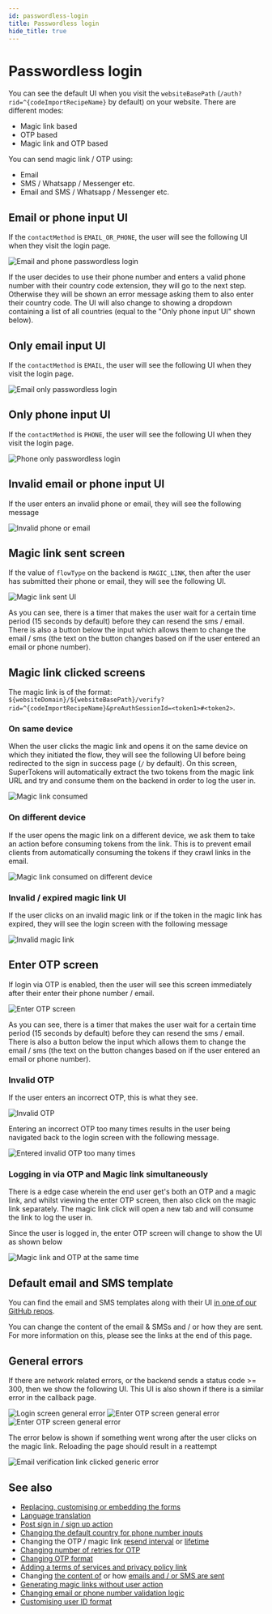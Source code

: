 ```yaml
---
id: passwordless-login
title: Passwordless login
hide_title: true
---
```


<!-- COPY DOCS -->
<!-- ./thirdpartypasswordless/pre-built-ui/further-reading/passwordless-login.mdx -->

# Passwordless login

You can see the default UI when you visit the `websiteBasePath` (`/auth?rid=^{codeImportRecipeName}` by default) on your website. There are different modes:
- Magic link based
- OTP based
- Magic link and OTP based

You can send magic link / OTP using:
- Email
- SMS / Whatsapp / Messenger etc.
- Email and SMS / Whatsapp / Messenger etc.

## Email or phone input UI

If the `contactMethod` is `EMAIL_OR_PHONE`, the user will see the following UI when they visit the login page.

<img src="/img/^{codeImportRecipeName}-email-phone.png" alt="Email and phone passwordless login" />

If the user decides to use their phone number and enters a valid phone number with their country code extension, they will go to the next step. Otherwise they will be shown an error message asking them to also enter their country code. The UI will also change to showing a dropdown containing a list of all countries (equal to the "Only phone input UI" shown below).

## Only email input UI
If the `contactMethod` is `EMAIL`, the user will see the following UI when they visit the login page.

<img src="/img/^{codeImportRecipeName}-email.png" alt="Email only passwordless login" />

## Only phone input UI
If the `contactMethod` is `PHONE`, the user will see the following UI when they visit the login page.

<img src="/img/^{codeImportRecipeName}-phone.png" alt="Phone only passwordless login" />

## Invalid email or phone input UI
If the user enters an invalid phone or email, they will see the following message

<img src="/img/^{codeImportRecipeName}-invalid-phone-email.png" alt="Invalid phone or email" />

## Magic link sent screen

If the value of `flowType` on the backend is `MAGIC_LINK`, then after the user has submitted their phone or email, they will see the following UI.

<img src="/img/magic-link-sent.png" alt="Magic link sent UI" />

As you can see, there is a timer that makes the user wait for a certain time period (15 seconds by default) before they can resend the sms / email. There is also a button below the input which allows them to change the email / sms (the text on the button changes based on if the user entered an email or phone number).

## Magic link clicked screens

The magic link is of the format: `${websiteDomain}/${websiteBasePath}/verify?rid=^{codeImportRecipeName}&preAuthSessionId=<token1>#<token2>`.

### On same device
When the user clicks the magic link and opens it on the same device on which they initiated the flow, they will see the following UI before being redirected to the sign in success page (`/` by default). On this screen, SuperTokens will automatically extract the two tokens from the magic link URL and try and consume them on the backend in order to log the user in.

<img src="/img/magic-link-clicked.png" alt="Magic link consumed" />

### On different device

If the user opens the magic link on a different device, we ask them to take an action before consuming tokens from the link. This is to prevent email clients from automatically consuming the tokens if they crawl links in the email.

<img src="/img/magic-link-clicked-different-device.png" alt="Magic link consumed on different device" />

### Invalid / expired magic link UI

If the user clicks on an invalid magic link or if the token in the magic link has expired, they will see the login screen with the following message

<img src="/img/^{codeImportRecipeName}-magic-link-expired.png" alt="Invalid magic link" />

## Enter OTP screen

If login via OTP is enabled, then the user will see this screen immediately after their enter their phone number / email.

<img src="/img/enter-otp-screen.png" alt="Enter OTP screen" />

As you can see, there is a timer that makes the user wait for a certain time period (15 seconds by default) before they can resend the sms / email. There is also a button below the input which allows them to change the email / sms (the text on the button changes based on if the user entered an email or phone number).

### Invalid OTP

If the user enters an incorrect OTP, this is what they see.

<img src="/img/enter-otp-invalid.png" alt="Invalid OTP" />

Entering an incorrect OTP too many times results in the user being navigated back to the login screen with the following message.

<img src="/img/^{codeImportRecipeName}-too-many-otp-tries.png" alt="Entered invalid OTP too many times" />

### Logging in via OTP and Magic link simultaneously 

There is a edge case wherein the end user get's both an OTP and a magic link, and whilst viewing the enter OTP screen, then also click on the magic link separately. The magic link click will open a new tab and will consume the link to log the user in. 

Since the user is logged in, the enter OTP screen will change to show the UI as shown below

<img src="/img/otp-magic-link-same-time.png" alt="Magic link and OTP at the same time" />

## Default email and SMS template

You can find the email and SMS templates along with their UI [in one of our GitHub repos](https://github.com/supertokens/email-sms-templates).

You can change the content of the email & SMSs and / or how they are sent. For more information on this, please see the links at the end of this page.

## General errors

If there are network related errors, or the backend sends a status code >= 300, then we show the following UI. This UI is also shown if there is a similar error in the callback page.

<img src="/img/^{codeImportRecipeName}-passwordless-general-error.png" alt="Login screen general error" />

<img src="/img/enter-otp-error.png" alt="Enter OTP screen general error" />

<img src="/img/magic-link-sent-error.png" alt="Enter OTP screen general error" />

The error below is shown if something went wrong after the user clicks on the magic link. Reloading the page should result in a reattempt

<img src="/img/email-verification-link-generic-error.png" alt="Email verification link clicked generic error" />

## See also

- [Replacing, customising or embedding the forms](../../common-customizations/embed-sign-in-and-up-form)
- [Language translation](../../common-customizations/translations)
- [Post sign in / sign up action](../../common-customizations/handling-signinup-success)
- [Changing the default country for phone number inputs](../../common-customizations/sign-in-and-up/default-country)
- Changing the OTP / magic link [resend interval](../../common-customizations/sign-in-and-up/resend-time-gap) or [lifetime](../../common-customizations/change-code-lifetime)
- [Changing number of retries for OTP](../../common-customizations/sign-in-and-up/change-maximum-retries)
- [Changing OTP format](../../common-customizations/sign-in-and-up/change-otp-format)
- [Adding a terms of services and privacy policy link](../../common-customizations/sign-in-and-up/toc-privacypolicy)
- Changing [the content of](../../email-delivery/about) or how [emails and / or SMS are sent](../../email-delivery/about)
- [Generating magic links without user action](../../common-customizations/generating-magic-link-manually)
- [Changing email or phone number validation logic](../../common-customizations/sign-in-and-up/change-email-phone-validation)
- [Customising user ID format](../../common-customizations/userid-format)
